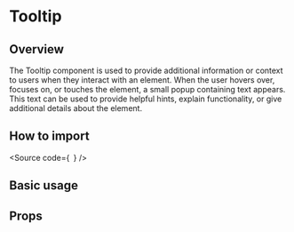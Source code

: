 

<Meta of={Stories} />

# Tooltip

## Overview

The Tooltip component is used to provide additional information
or context to users when they interact with an element.
When the user hovers over, focuses on, or touches the element,
a small popup containing text appears.
This text can be used to provide helpful hints, explain functionality,
or give additional details about the element.

## How to import

<Source
  code={`
`}
/>

## Basic usage

<Canvas of={Stories.Base} />

## Props

<ArgTypes of={Stories} />

